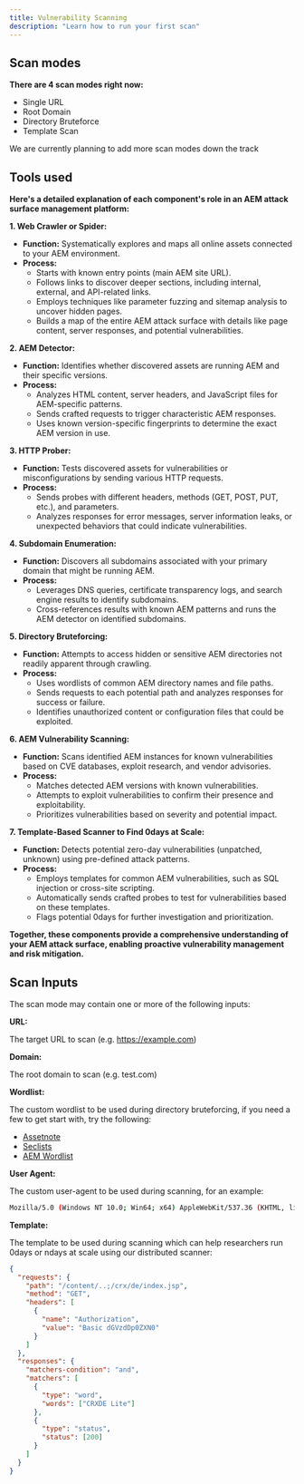 ```yaml
---
title: Vulnerability Scanning
description: "Learn how to run your first scan"
---
```



## Scan modes


**There are 4 scan modes right now:**

- Single URL
- Root Domain
- Directory Bruteforce
- Template Scan

<Note>We are currently planning to add more scan modes down the track</Note>

## Tools used

 **Here's a detailed explanation of each component's role in an AEM attack surface management platform:**

**1. Web Crawler or Spider:**

- **Function:** Systematically explores and maps all online assets connected to your AEM environment.
- **Process:**
    - Starts with known entry points (main AEM site URL).
    - Follows links to discover deeper sections, including internal, external, and API-related links.
    - Employs techniques like parameter fuzzing and sitemap analysis to uncover hidden pages.
    - Builds a map of the entire AEM attack surface with details like page content, server responses, and potential vulnerabilities.

**2. AEM Detector:**

- **Function:** Identifies whether discovered assets are running AEM and their specific versions.
- **Process:**
    - Analyzes HTML content, server headers, and JavaScript files for AEM-specific patterns.
    - Sends crafted requests to trigger characteristic AEM responses.
    - Uses known version-specific fingerprints to determine the exact AEM version in use.

**3. HTTP Prober:**

- **Function:** Tests discovered assets for vulnerabilities or misconfigurations by sending various HTTP requests.
- **Process:**
    - Sends probes with different headers, methods (GET, POST, PUT, etc.), and parameters.
    - Analyzes responses for error messages, server information leaks, or unexpected behaviors that could indicate vulnerabilities.

**4. Subdomain Enumeration:**

- **Function:** Discovers all subdomains associated with your primary domain that might be running AEM.
- **Process:**
    - Leverages DNS queries, certificate transparency logs, and search engine results to identify subdomains.
    - Cross-references results with known AEM patterns and runs the AEM detector on identified subdomains.

**5. Directory Bruteforcing:**

- **Function:** Attempts to access hidden or sensitive AEM directories not readily apparent through crawling.
- **Process:**
    - Uses wordlists of common AEM directory names and file paths.
    - Sends requests to each potential path and analyzes responses for success or failure.
    - Identifies unauthorized content or configuration files that could be exploited.

**6. AEM Vulnerability Scanning:**

- **Function:** Scans identified AEM instances for known vulnerabilities based on CVE databases, exploit research, and vendor advisories.
- **Process:**
    - Matches detected AEM versions with known vulnerabilities.
    - Attempts to exploit vulnerabilities to confirm their presence and exploitability.
    - Prioritizes vulnerabilities based on severity and potential impact.

**7. Template-Based Scanner to Find 0days at Scale:**

- **Function:** Detects potential zero-day vulnerabilities (unpatched, unknown) using pre-defined attack patterns.
- **Process:**
    - Employs templates for common AEM vulnerabilities, such as SQL injection or cross-site scripting.
    - Automatically sends crafted probes to test for vulnerabilities based on these templates.
    - Flags potential 0days for further investigation and prioritization.

**Together, these components provide a comprehensive understanding of your AEM attack surface, enabling proactive vulnerability management and risk mitigation.**


## Scan Inputs

The scan mode may contain one or more of the following inputs:

**URL:**

The target URL to scan (e.g. https://example.com)

**Domain:**

The root domain to scan (e.g. test.com)

**Wordlist:**

The custom wordlist to be used during directory bruteforcing, if you need a few to get start with, try the following: 

- [Assetnote](https://wordlists.assetnote.io/) 
- [Seclists](https://github.com/danielmiessler/SecLists) 
- [AEM Wordlist](https://github.com/ZephrFish/Wordlists/blob/master/AEM-Enum.txt)


**User Agent:**

The custom user-agent to be used during scanning, for an example:
```bash
Mozilla/5.0 (Windows NT 10.0; Win64; x64) AppleWebKit/537.36 (KHTML, like Gecko) Chrome/120.0.0.0 Safari/537.36
```

**Template:**

The template to be used during scanning which can help researchers run 0days or ndays at scale using our distributed scanner:
```json
{
  "requests": {
    "path": "/content/..;/crx/de/index.jsp",
    "method": "GET",
    "headers": [
      {
        "name": "Authorization",
        "value": "Basic dGVzdDp0ZXN0"
      }
    ]
  },
  "responses": {
    "matchers-condition": "and",
    "matchers": [
      {
        "type": "word",
        "words": ["CRXDE Lite"]
      },
      {
        "type": "status",
        "status": [200]
      }
    ]
  }
}
```


